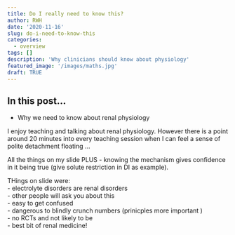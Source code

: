 ```yaml
---
title: Do I really need to know this?
author: RWH
date: '2020-11-16'
slug: do-i-need-to-know-this
categories:
  - overview
tags: []
description: 'Why clinicians should know about physiology'
featured_image: '/images/maths.jpg'
draft: TRUE
---
```


## In this post...

- Why we need to know about renal physiology  

I enjoy teaching and talking about renal physiology.  However there is a point around 20 minutes into every teaching session when I can feel a sense of polite detachment floating ...

All the things on my slide PLUS - knowing the mechanism gives confidence in it being true (give solute restriction in DI as example).  

THings on slide were:  
- electrolyte disorders are renal disorders  
- other people will ask you about this  
- easy to get confused  
- dangerous to blindly crunch numbers (prinicples more important )  
- no RCTs and not likely to be  
- best bit of renal medicine!  

